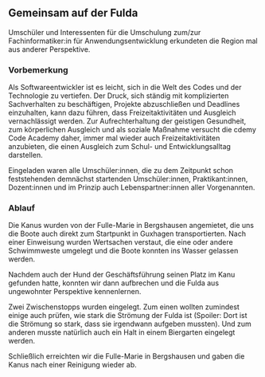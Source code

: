 
## Gemeinsam auf der Fulda

Umschüler und Interessenten für die Umschulung zum/zur Fachinformatiker:in für Anwendungsentwicklung erkundeten die Region mal aus anderer Perspektive.

### Vorbemerkung

Als Softwareentwickler ist es leicht, sich in die Welt des Codes und der Technologie zu vertiefen. Der Druck, sich ständig mit komplizierten Sachverhalten zu beschäftigen, Projekte abzuschließen und Deadlines einzuhalten, kann dazu führen, dass Freizeitaktivitäten und Ausgleich vernachlässigt werden. Zur Aufrechterhaltung der geistigen Gesundheit, zum körperlichen Ausgleich und als soziale Maßnahme versucht die cdemy Code Academy daher, immer mal wieder auch Freizeitaktivitäten anzubieten, die einen Ausgleich zum Schul- und Entwicklungsalltag darstellen.

Eingeladen waren alle Umschüler:innen, die zu dem Zeitpunkt schon feststehenden demnächst startenden Umschüler:innen, Praktikant:innen, Dozent:innen und im Prinzip auch Lebenspartner:innen aller Vorgenannten.

### Ablauf

Die Kanus wurden von der Fulle-Marie in Bergshausen angemietet, die uns die Boote auch direkt zum Startpunkt in Guxhagen transportierten. Nach einer Einweisung wurden Wertsachen verstaut, die eine oder andere Schwimmweste umgelegt und die Boote konnten ins Wasser gelassen werden.

<ImageSection image1={Kanu1} image2={Kanu2} />

Nachdem auch der Hund der Geschäftsführung seinen Platz im Kanu gefunden hatte, konnten
wir dann aufbrechen und die Fulda aus ungewohnter Perspektive kennenlernen.

<ImageSection image1={Kanu3} image2={Kanu4} />

Zwei Zwischenstopps wurden eingelegt. Zum einen wollten zumindest einige auch prüfen, wie stark die Strömung der Fulda ist (Spoiler: Dort ist die Strömung so stark, dass sie irgendwann aufgeben mussten). Und zum anderen musste natürlich auch ein Halt in einem Biergarten eingelegt werden.

<ImageSection image1={Kanu6} image2={Kanu7} />

Schließlich erreichten wir die Fulle-Marie in Bergshausen und gaben die Kanus nach einer Reinigung wieder ab.
